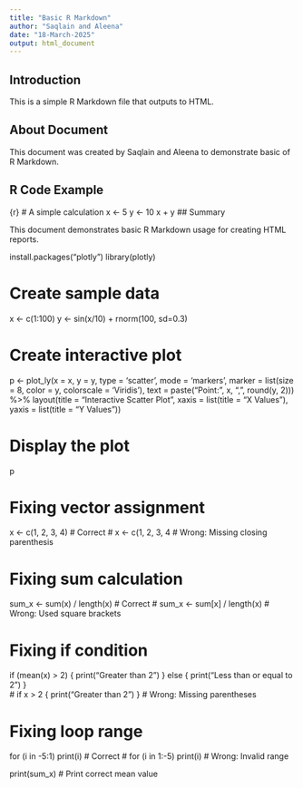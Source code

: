 ```yaml
---
title: "Basic R Markdown"
author: "Saqlain and Aleena"
date: "18-March-2025"
output: html_document
---
```


## Introduction

This is a simple R Markdown file that outputs to HTML.

## About Document

This document was created by Saqlain and Aleena to demonstrate basic of R Markdown.

## R Code Example
{r}
# A simple calculation
x <- 5
y <- 10
x + y
## Summary

This document demonstrates basic R Markdown usage for creating HTML reports.



install.packages("plotly")
library(plotly)

# Create sample data
x <- c(1:100)
y <- sin(x/10) + rnorm(100, sd=0.3)

# Create interactive plot
p <- plot_ly(x = x, y = y, type = 'scatter', mode = 'markers',
             marker = list(size = 8, color = y, colorscale = 'Viridis'),
             text = paste("Point:", x, ",", round(y, 2))) %>%
  layout(title = "Interactive Scatter Plot",
         xaxis = list(title = "X Values"),
         yaxis = list(title = "Y Values"))

# Display the plot
p


# Fixing vector assignment
x <- c(1, 2, 3, 4)  # Correct
# x <- c(1, 2, 3, 4  # Wrong: Missing closing parenthesis

# Fixing sum calculation
sum_x <- sum(x) / length(x)  # Correct
# sum_x <- sum[x] / length(x)  # Wrong: Used square brackets

# Fixing if condition
if (mean(x) > 2) { print("Greater than 2") } else { print("Less than or equal to 2") }  
# if x > 2 { print("Greater than 2") }  # Wrong: Missing parentheses

# Fixing loop range
for (i in -5:1) print(i)  # Correct
# for (i in 1:-5) print(i)  # Wrong: Invalid range

print(sum_x)  # Print correct mean value
